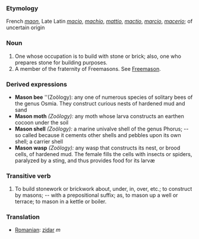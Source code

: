 ===Etymology===
French ''[[maon]]'', Late Latin ''[[macio]]'', ''[[machio]]'', ''[[mattio]]'', ''[[mactio]]'', ''[[marcio]]'', ''[[macerio]]''; of uncertain origin
===Noun===
#One whose occupation is to build with stone or brick; also, one who prepares stone for building purposes.
#A member of the fraternity of Freemasons. See [[Freemason]]. 
===Derived expressions===
*'''Mason bee''' ''(Zoölogy):  any one of numerous species of solitary bees of the genus Osmia. They construct curious nests of hardened mud and sand
*'''Mason moth''' ''(Zoölogy):'' any moth whose larva constructs an earthen cocoon under the soil
*'''Mason shell''' ''(Zoölogy):'' a marine univalve shell of the genus Phorus; -- so called because it cements other shells and pebbles upon its own shell; a carrier shell
*'''Mason wasp''' ''(Zoölogy):'' any wasp that constructs its nest, or brood cells, of hardened mud. The female fills the cells with insects or spiders, paralyzed by a sting, and thus provides food for its larvæ
===Transitive verb===
#To build stonework or brickwork about, under, in, over, etc.; to construct by masons; -- with a prepositional suffix; as, to mason up a well or terrace; to mason in a kettle or boiler.
===Translation===
*[[Romanian]]: [[zidar]] ''m''